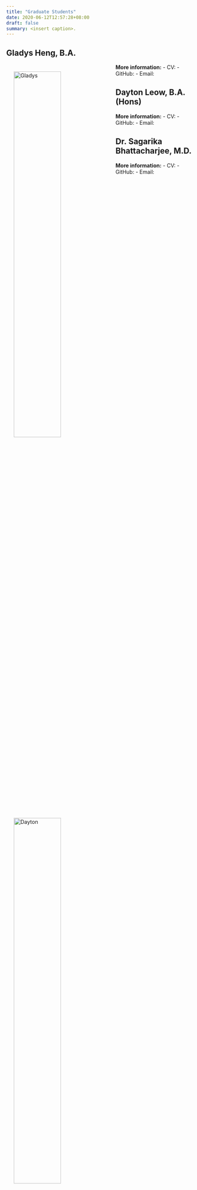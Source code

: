 ```yaml
---
title: "Graduate Students"
date: 2020-06-12T12:57:28+08:00
draft: false
summary: <insert caption>.
---
```


## Gladys Heng, B.A.
<img src="" alt="Gladys" width="50%" align="left" hspace=20" vspace="20">


**More information:**
-  CV: []()
-  GitHub: []()
-  Email:


## Dayton Leow, B.A. (Hons)
<img src="" alt="Dayton" width="50%" align="left" hspace=20" vspace="20">


**More information:**
-  CV: []()
-  GitHub: []()
-  Email:


## Dr. Sagarika Bhattacharjee, M.D.
<img src="" alt="Sagarika" width="50%" align="left" hspace=20" vspace="20">


**More information:**
-  CV: []()
-  GitHub: []()
-  Email:

